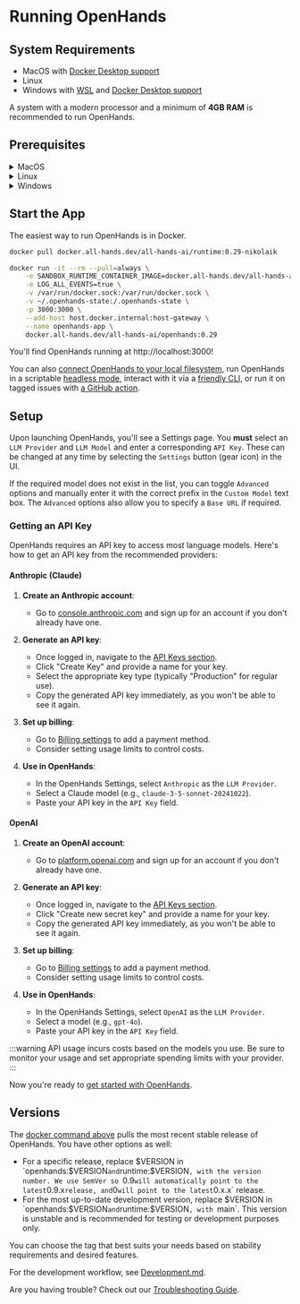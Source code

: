 # Running OpenHands

## System Requirements

- MacOS with [Docker Desktop support](https://docs.docker.com/desktop/setup/install/mac-install/#system-requirements)
- Linux
- Windows with [WSL](https://learn.microsoft.com/en-us/windows/wsl/install) and [Docker Desktop support](https://docs.docker.com/desktop/setup/install/windows-install/#system-requirements)

A system with a modern processor and a minimum of **4GB RAM** is recommended to run OpenHands.

## Prerequisites

<details>
  <summary>MacOS</summary>

  **Docker Desktop**

  1. [Install Docker Desktop on Mac](https://docs.docker.com/desktop/setup/install/mac-install).
  2. Open Docker Desktop, go to `Settings > Advanced` and ensure `Allow the default Docker socket to be used` is enabled.
</details>

<details>
  <summary>Linux</summary>

  :::note
  Tested with Ubuntu 22.04.
  :::

  **Docker Desktop**

  1. [Install Docker Desktop on Linux](https://docs.docker.com/desktop/setup/install/linux/).

</details>

<details>
  <summary>Windows</summary>

  **WSL**

  1. [Install WSL](https://learn.microsoft.com/en-us/windows/wsl/install).
  2. Run `wsl --version` in powershell and confirm `Default Version: 2`.

  **Docker Desktop**

  1. [Install Docker Desktop on Windows](https://docs.docker.com/desktop/setup/install/windows-install).
  2. Open Docker Desktop, go to `Settings` and confirm the following:
  - General: `Use the WSL 2 based engine` is enabled.
  - Resources > WSL Integration: `Enable integration with my default WSL distro` is enabled.

  :::note
  The docker command below to start the app must be run inside the WSL terminal.
  :::

</details>

## Start the App

The easiest way to run OpenHands is in Docker.

```bash
docker pull docker.all-hands.dev/all-hands-ai/runtime:0.29-nikolaik

docker run -it --rm --pull=always \
    -e SANDBOX_RUNTIME_CONTAINER_IMAGE=docker.all-hands.dev/all-hands-ai/runtime:0.29-nikolaik \
    -e LOG_ALL_EVENTS=true \
    -v /var/run/docker.sock:/var/run/docker.sock \
    -v ~/.openhands-state:/.openhands-state \
    -p 3000:3000 \
    --add-host host.docker.internal:host-gateway \
    --name openhands-app \
    docker.all-hands.dev/all-hands-ai/openhands:0.29
```

You'll find OpenHands running at http://localhost:3000!

You can also [connect OpenHands to your local filesystem](https://docs.all-hands.dev/modules/usage/runtimes#connecting-to-your-filesystem),
run OpenHands in a scriptable [headless mode](https://docs.all-hands.dev/modules/usage/how-to/headless-mode),
interact with it via a [friendly CLI](https://docs.all-hands.dev/modules/usage/how-to/cli-mode),
or run it on tagged issues with [a GitHub action](https://docs.all-hands.dev/modules/usage/how-to/github-action).

## Setup

Upon launching OpenHands, you'll see a Settings page. You **must** select an `LLM Provider` and `LLM Model` and enter a corresponding `API Key`.
These can be changed at any time by selecting the `Settings` button (gear icon) in the UI.

If the required model does not exist in the list, you can toggle `Advanced` options and manually enter it with the correct prefix
in the `Custom Model` text box.
The `Advanced` options also allow you to specify a `Base URL` if required.

### Getting an API Key

OpenHands requires an API key to access most language models. Here's how to get an API key from the recommended providers:

#### Anthropic (Claude)

1. **Create an Anthropic account**:
   - Go to [console.anthropic.com](https://console.anthropic.com/) and sign up for an account if you don't already have one.

2. **Generate an API key**:
   - Once logged in, navigate to the [API Keys section](https://console.anthropic.com/settings/keys).
   - Click "Create Key" and provide a name for your key.
   - Select the appropriate key type (typically "Production" for regular use).
   - Copy the generated API key immediately, as you won't be able to see it again.

3. **Set up billing**:
   - Go to [Billing settings](https://console.anthropic.com/settings/billing) to add a payment method.
   - Consider setting usage limits to control costs.

4. **Use in OpenHands**:
   - In the OpenHands Settings, select `Anthropic` as the `LLM Provider`.
   - Select a Claude model (e.g., `claude-3-5-sonnet-20241022`).
   - Paste your API key in the `API Key` field.

#### OpenAI

1. **Create an OpenAI account**:
   - Go to [platform.openai.com](https://platform.openai.com/) and sign up for an account if you don't already have one.

2. **Generate an API key**:
   - Once logged in, navigate to the [API Keys section](https://platform.openai.com/api-keys).
   - Click "Create new secret key" and provide a name for your key.
   - Copy the generated API key immediately, as you won't be able to see it again.

3. **Set up billing**:
   - Go to [Billing settings](https://platform.openai.com/account/billing/overview) to add a payment method.
   - Consider setting usage limits to control costs.

4. **Use in OpenHands**:
   - In the OpenHands Settings, select `OpenAI` as the `LLM Provider`.
   - Select a model (e.g., `gpt-4o`).
   - Paste your API key in the `API Key` field.

:::warning
API usage incurs costs based on the models you use. Be sure to monitor your usage and set appropriate spending limits with your provider.
:::

Now you're ready to [get started with OpenHands](./getting-started).

## Versions

The [docker command above](./installation#start-the-app) pulls the most recent stable release of OpenHands. You have other options as well:
- For a specific release, replace $VERSION in `openhands:$VERSION` and `runtime:$VERSION`, with the version number.
We use SemVer so `0.9` will automatically point to the latest `0.9.x` release, and `0` will point to the latest `0.x.x` release.
- For the most up-to-date development version, replace $VERSION in `openhands:$VERSION` and `runtime:$VERSION`, with `main`.
This version is unstable and is recommended for testing or development purposes only.

You can choose the tag that best suits your needs based on stability requirements and desired features.

For the development workflow, see [Development.md](https://github.com/All-Hands-AI/OpenHands/blob/main/Development.md).

Are you having trouble? Check out our [Troubleshooting Guide](https://docs.all-hands.dev/modules/usage/troubleshooting).
